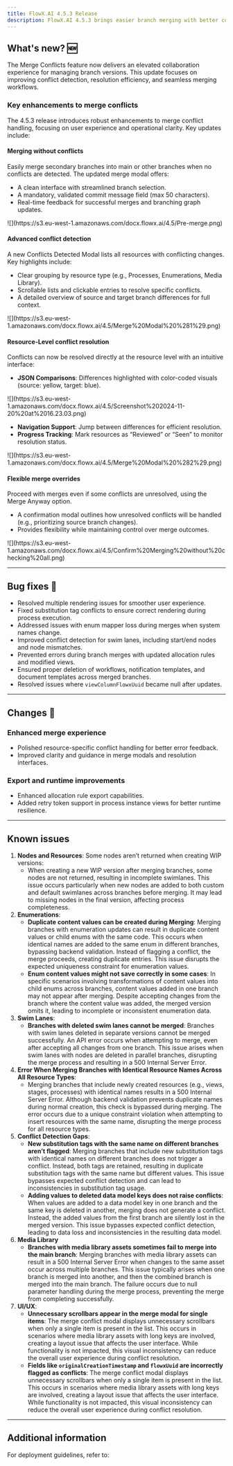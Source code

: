 ```yaml
---
title: FlowX.AI 4.5.3 Release
description: FlowX.AI 4.5.3 brings easier branch merging with better conflict detection, simple resolution tools, and flexible options for unresolved conflicts. This update also includes performance improvements, fixes for key bugs, and enhancements to make the platform more reliable and user-friendly.
---
```


## What's new? 🆕

The Merge Conflicts feature now delivers an elevated collaboration experience for managing branch versions. This update focuses on improving conflict detection, resolution efficiency, and seamless merging workflows.

### Key enhancements to merge conflicts

The 4.5.3 release introduces robust enhancements to merge conflict handling, focusing on user experience and operational clarity. Key updates include:

#### Merging without conflicts

Easily merge secondary branches into main or other branches when no conflicts are detected. The updated merge modal offers:

* A clean interface with streamlined branch selection.
* A mandatory, validated commit message field (max 50 characters).
* Real-time feedback for successful merges and branching graph updates.

<Frame>
![](https://s3.eu-west-1.amazonaws.com/docx.flowx.ai/4.5/Pre-merge.png)
</Frame>

#### Advanced conflict detection

A new Conflicts Detected Modal lists all resources with conflicting changes. Key highlights include:

* Clear grouping by resource type (e.g., Processes, Enumerations, Media Library).
* Scrollable lists and clickable entries to resolve specific conflicts.
* A detailed overview of source and target branch differences for full context.

<Frame>
![](https://s3.eu-west-1.amazonaws.com/docx.flowx.ai/4.5/Merge%20Modal%20%281%29.png)
</Frame>

#### Resource-Level conflict resolution

Conflicts can now be resolved directly at the resource level with an intuitive interface:

* **JSON Comparisons**: Differences highlighted with color-coded visuals (source: yellow, target: blue).


<Frame>
![](https://s3.eu-west-1.amazonaws.com/docx.flowx.ai/4.5/Screenshot%202024-11-20%20at%2016.23.03.png)
</Frame>

* **Navigation Support**: Jump between differences for efficient resolution.
* **Progress Tracking**: Mark resources as “Reviewed” or “Seen” to monitor resolution status.

<Frame>
![](https://s3.eu-west-1.amazonaws.com/docx.flowx.ai/4.5/Merge%20Modal%20%282%29.png)
</Frame>



#### Flexible merge overrides

Proceed with merges even if some conflicts are unresolved, using the Merge Anyway option.

* A confirmation modal outlines how unresolved conflicts will be handled (e.g., prioritizing source branch changes).
* Provides flexibility while maintaining control over merge outcomes.

<Frame>
![](https://s3.eu-west-1.amazonaws.com/docx.flowx.ai/4.5/Confirm%20Merging%20without%20checking%20all.png)
</Frame>


---

## Bug fixes 🐞

- Resolved multiple rendering issues for smoother user experience.
- Fixed substitution tag conflicts to ensure correct rendering during process execution.
- Addressed issues with enum mapper loss during merges when system names change.
- Improved conflict detection for swim lanes, including start/end nodes and node mismatches.
- Prevented errors during branch merges with updated allocation rules and modified views.
- Ensured proper deletion of workflows, notification templates, and document templates across merged branches.
- Resolved issues where `viewColumnFlowxUuid` became null after updates.

---

## Changes  🔧

### Enhanced merge experience

- Polished resource-specific conflict handling for better error feedback.  
- Improved clarity and guidance in merge modals and resolution interfaces.  

### Export and runtime improvements

- Enhanced allocation rule export capabilities.  
- Added retry token support in process instance views for better runtime resilience.  

---

## Known issues 

1. **Nodes and Resources**: Some nodes aren’t returned when creating WIP versions:
    - When creating a new WIP version after merging branches, some nodes are not returned, resulting in incomplete swimlanes. This issue occurs particularly when new nodes are added to both custom and default swimlanes across branches before merging. It may lead to missing nodes in the final version, affecting process completeness.
2. **Enumerations**:  
   - **Duplicate content values can be created during Merging**: Merging branches with enumeration updates can result in duplicate content values or child enums with the same code. This occurs when identical names are added to the same enum in different branches, bypassing backend validation. Instead of flagging a conflict, the merge proceeds, creating duplicate entries. This issue disrupts the expected uniqueness constraint for enumeration values.
   - **Enum content values might not save correctly in some cases**: In specific scenarios involving transformations of content values into child enums across branches, content values added in one branch may not appear after merging. Despite accepting changes from the branch where the content value was added, the merged version omits it, leading to incomplete or inconsistent enumeration data. 
3. **Swim Lanes**: 
   - **Branches with deleted swim lanes cannot be merged**: Branches with swim lanes deleted in separate versions cannot be merged successfully. An API error occurs when attempting to merge, even after accepting all changes from one branch. This issue arises when swim lanes with nodes are deleted in parallel branches, disrupting the merge process and resulting in a 500 Internal Server Error.
4. **Error When Merging Branches with Identical Resource Names Across All Resource Types**: 
    - Merging branches that include newly created resources (e.g., views, stages, processes) with identical names results in a 500 Internal Server Error. Although backend validation prevents duplicate names during normal creation, this check is bypassed during merging. The error occurs due to a unique constraint violation when attempting to insert resources with the same name, disrupting the merge process for all resource types.
5. **Conflict Detection Gaps**:  
   - **New substitution tags with the same name on different branches aren’t flagged**: Merging branches that include new substitution tags with identical names on different branches does not trigger a conflict. Instead, both tags are retained, resulting in duplicate substitution tags with the same name but different values. This issue bypasses expected conflict detection and can lead to inconsistencies in substitution tag usage.    
   - **Adding values to deleted data model keys does not raise conflicts**: When values are added to a data model key in one branch and the same key is deleted in another, merging does not generate a conflict. Instead, the added values from the first branch are silently lost in the merged version. This issue bypasses expected conflict detection, leading to data loss and inconsistencies in the resulting data model.
6. **Media Library**
   - **Branches with media library assets sometimes fail to merge into the main branch**: Merging branches with media library assets can result in a 500 Internal Server Error when changes to the same asset occur across multiple branches. This issue typically arises when one branch is merged into another, and then the combined branch is merged into the main branch. The failure occurs due to null parameter handling during the merge process, preventing the merge from completing successfully.
7. **UI/UX**:  
   - **Unnecessary scrollbars appear in the merge modal for single items**: The merge conflict modal displays unnecessary scrollbars when only a single item is present in the list. This occurs in scenarios where media library assets with long keys are involved, creating a layout issue that affects the user interface. While functionality is not impacted, this visual inconsistency can reduce the overall user experience during conflict resolution.
   - **Fields like `originalCreationTimestamp` and `flowxUuid` are incorrectly flagged as conflicts**: The merge conflict modal displays unnecessary scrollbars when only a single item is present in the list. This occurs in scenarios where media library assets with long keys are involved, creating a layout issue that affects the user interface. While functionality is not impacted, this visual inconsistency can reduce the overall user experience during conflict resolution.  

---

## Additional information

For deployment guidelines, refer to:
 
<Card title="Deployment guidelines v4.5.3" href="./deployment-guidelines-v4.5.3" icon="link"/>
